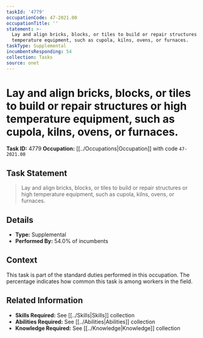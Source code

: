 ```yaml
---
taskId: '4779'
occupationCode: 47-2021.00
occupationTitle: ''
statement: >-
  Lay and align bricks, blocks, or tiles to build or repair structures or high
  temperature equipment, such as cupola, kilns, ovens, or furnaces.
taskType: Supplemental
incumbentsResponding: 54
collection: Tasks
source: onet
---
```

# Lay and align bricks, blocks, or tiles to build or repair structures or high temperature equipment, such as cupola, kilns, ovens, or furnaces.

**Task ID:** 4779
**Occupation:** [[../Occupations|Occupation]] with code `47-2021.00`

## Task Statement

> Lay and align bricks, blocks, or tiles to build or repair structures or high temperature equipment, such as cupola, kilns, ovens, or furnaces.

## Details

- **Type:** Supplemental
- **Performed By:** 54.0% of incumbents

## Context

This task is part of the standard duties performed in this occupation. The percentage indicates how common this task is among workers in the field.

## Related Information

- **Skills Required:** See [[../Skills|Skills]] collection
- **Abilities Required:** See [[../Abilities|Abilities]] collection
- **Knowledge Required:** See [[../Knowledge|Knowledge]] collection
